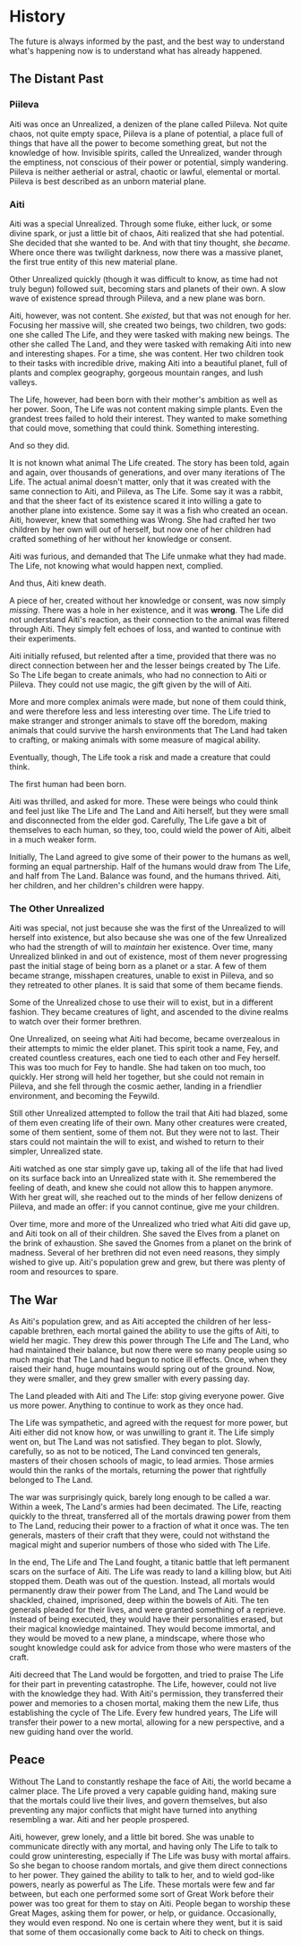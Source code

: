 
<Meta title='Setting|History' />

# History

The future is always informed by the past, and the best way to understand what's happening now is to understand what has already happened. 

## The Distant Past

### Piileva

Aiti was once an Unrealized, a denizen of the plane called Piileva. Not quite chaos, not quite empty space, Piileva is a plane of potential, a place full of things that have all the power to become something great, but not the knowledge of how. Invisible spirits, called the Unrealized, wander through the emptiness, not conscious of their power or potential, simply wandering. Piileva is neither aetherial or astral, chaotic or lawful, elemental or mortal. Piileva is best described as an unborn material plane.

### Aiti

Aiti was a special Unrealized. Through some fluke, either luck, or some divine spark, or just a little bit of chaos, Aiti realized that she had potential. She decided that she wanted to be. And with that tiny thought, she _became_. Where once there was twilight darkness, now there was a massive planet, the first true entity of this new material plane. 

Other Unrealized quickly (though it was difficult to know, as time had not truly begun) followed suit, becoming stars and planets of their own. A slow wave of existence spread through Piileva, and a new plane was born.

Aiti, however, was not content. She _existed_, but that was not enough for her. Focusing her massive will, she created two beings, two children, two gods: one she called The Life, and they were tasked with making new beings. The other she called The Land, and they were tasked with remaking Aiti into new and interesting shapes. For a time, she was content. Her two children took to their tasks with incredible drive, making Aiti into a beautiful planet, full of plants and complex geography, gorgeous mountain ranges, and lush valleys. 

The Life, however, had been born with their mother's ambition as well as her power. Soon, The Life was not content making simple plants. Even the grandest trees failed to hold their interest. They wanted to make something that could move, something that could think. Something interesting.

And so they did.

It is not known what animal The Life created. The story has been told, again and again, over thousands of generations, and over many iterations of The Life. The actual animal doesn't matter, only that it was created with the same connection to Aiti, and Piileva, as The Life. Some say it was a rabbit, and that the sheer fact of its existence scared it into willing a gate to another plane into existence. Some say it was a fish who created an ocean. Aiti, however, knew that something was Wrong. She had crafted her two children by her own will out of herself, but now one of her children had crafted something of her without her knowledge or consent.

Aiti was furious, and demanded that The Life unmake what they had made. The Life, not knowing what would happen next, complied.

And thus, Aiti knew death.

A piece of her, created without her knowledge or consent, was now simply _missing_. There was a hole in her existence, and it was **wrong**. The Life did not understand Aiti's reaction, as their connection to the animal was filtered through Aiti. They simply felt echoes of loss, and wanted to continue with their experiments.

Aiti initially refused, but relented after a time, provided that there was no direct connection between her and the lesser beings created by The Life. So The Life began to create animals, who had no connection to Aiti or Piileva. They could not use magic, the gift given by the will of Aiti. 

More and more complex animals were made, but none of them could think, and were therefore less and less interesting over time. The Life tried to make stranger and stronger animals to stave off the boredom, making animals that could survive the harsh environments that The Land had taken to crafting, or making animals with some measure of magical ability.

Eventually, though, The Life took a risk and made a creature that could think.

The first human had been born.

Aiti was thrilled, and asked for more. These were beings who could think and feel just like The Life and The Land and Aiti herself, but they were small and disconnected from the elder god. Carefully, The Life gave a bit of themselves to each human, so they, too, could wield the power of Aiti, albeit in a much weaker form. 

Initially, The Land agreed to give some of their power to the humans as well, forming an equal partnership. Half of the humans would draw from The Life, and half from The Land. Balance was found, and the humans thrived. Aiti, her children, and her children's children were happy. 

### The Other Unrealized

Aiti was special, not just because she was the first of the Unrealized to will herself into existence, but also because she was one of the few Unrealized who had the strength of will to _maintain_ her existence. Over time, many Unrealized blinked in and out of existence, most of them never progressing past the initial stage of being born as a planet or a star. A few of them became strange, misshapen creatures, unable to exist in Piileva, and so they retreated to other planes. It is said that some of them became fiends.

Some of the Unrealized chose to use their will to exist, but in a different fashion. They became creatures of light, and ascended to the divine realms to watch over their former brethren. 

One Unrealized, on seeing what Aiti had become, became overzealous in their attempts to mimic the elder planet. This spirit took a name, Fey, and created countless creatures, each one tied to each other and Fey herself. This was too much for Fey to handle. She had taken on too much, too quickly. Her strong will held her together, but she could not remain in Piileva, and she fell through the cosmic aether, landing in a friendlier environment, and becoming the Feywild.

Still other Unrealized attempted to follow the trail that Aiti had blazed, some of them even creating life of their own. Many other creatures were created, some of them sentient, some of them not. But they were not to last. Their stars could not maintain the will to exist, and wished to return to their simpler, Unrealized state. 

Aiti watched as one star simply gave up, taking all of the life that had lived on its surface back into an Unrealized state with it. She remembered the feeling of death, and knew she could not allow this to happen anymore. With her great will, she reached out to the minds of her fellow denizens of Piileva, and made an offer: if you cannot continue, give me your children.

Over time, more and more of the Unrealized who tried what Aiti did gave up, and Aiti took on all of their children. She saved the Elves from a planet on the brink of exhaustion. She saved the Gnomes from a planet on the brink of madness. Several of her brethren did not even need reasons, they simply wished to give up. Aiti's population grew and grew, but there was plenty of room and resources to spare.

## The War

As Aiti's population grew, and as Aiti accepted the children of her less-capable brethren, each mortal gained the ability to use the gifts of Aiti, to wield her magic. They drew this power through The Life and The Land, who had maintained their balance, but now there were so many people using so much magic that The Land had begun to notice ill effects. Once, when they raised their hand, huge mountains would spring out of the ground. Now, they were smaller, and they grew smaller with every passing day.

The Land pleaded with Aiti and The Life: stop giving everyone power. Give us more power. Anything to continue to work as they once had.

The Life was sympathetic, and agreed with the request for more power, but Aiti either did not know how, or was unwilling to grant it. The Life simply went on, but The Land was not satisfied. They began to plot. Slowly, carefully, so as not to be noticed, The Land convinced ten generals, masters of their chosen schools of magic, to lead armies. Those armies would thin the ranks of the mortals, returning the power that rightfully belonged to The Land.

The war was surprisingly quick, barely long enough to be called a war. Within a week, The Land's armies had been decimated. The Life, reacting quickly to the threat, transferred all of the mortals drawing power from them to The Land, reducing their power to a fraction of what it once was. The ten generals, masters of their craft that they were, could not withstand the magical might and superior numbers of those who sided with The Life.

In the end, The Life and The Land fought, a titanic battle that left permanent scars on the surface of Aiti. The Life was ready to land a killing blow, but Aiti stopped them. Death was out of the question. Instead, all mortals would permanently draw their power from The Land, and The Land would be shackled, chained, imprisoned, deep within the bowels of Aiti. The ten generals pleaded for their lives, and were granted something of a reprieve. Instead of being executed, they would have their personalities erased, but their magical knowledge maintained. They would become immortal, and they would be moved to a new plane, a mindscape, where those who sought knowledge could ask for advice from those who were masters of the craft.

Aiti decreed that The Land would be forgotten, and tried to praise The Life for their part in preventing catastrophe. The Life, however, could not live with the knowledge they had. With Aiti's permission, they transferred their power and memories to a chosen mortal, making them the new Life, thus establishing the cycle of The Life. Every few hundred years, The Life will transfer their power to a new mortal, allowing for a new perspective, and a new guiding hand over the world.

## Peace

Without The Land to constantly reshape the face of Aiti, the world became a calmer place. The Life proved a very capable guiding hand, making sure that the mortals could live their lives, and govern themselves, but also preventing any major conflicts that might have turned into anything resembling a war. Aiti and her people prospered.

Aiti, however, grew lonely, and a little bit bored. She was unable to communicate directly with any mortal, and having only The Life to talk to could grow uninteresting, especially if The Life was busy with mortal affairs. So she began to choose random mortals, and give them direct connections to her power. They gained the ability to talk to her, and to wield god-like powers, nearly as powerful as The Life. These mortals were few and far between, but each one performed some sort of Great Work before their power was too great for them to stay on Aiti. People began to worship these Great Mages, asking them for power, or help, or guidance. Occasionally, they would even respond. No one is certain where they went, but it is said that some of them occasionally come back to Aiti to check on things. 
